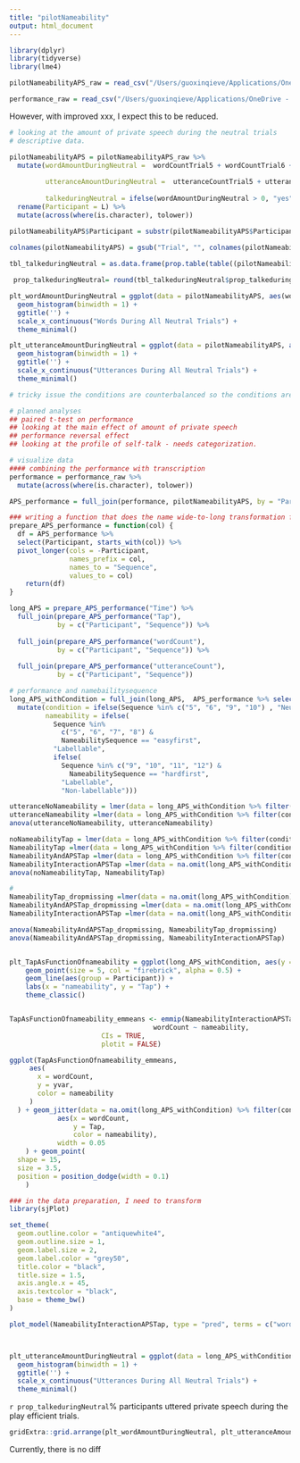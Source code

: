 ```yaml
---
title: "pilotNameability"
output: html_document
---
```


```r
library(dplyr)
library(tidyverse)
library(lme4)

pilotNameabilityAPS_raw = read_csv("/Users/guoxinqieve/Applications/OneDrive - UC San Diego/Spring2022_nameability_pilot transcription/processed_everyone/wordUtteranceCountEveryone_nameability_pilot.csv")

performance_raw = read_csv("/Users/guoxinqieve/Applications/OneDrive - UC San Diego/SelfTalk_PerformanceLabellability - Sheet1.csv")
```
 
 However, with improved xxx, I expect this to be reduced. 

```r
# looking at the amount of private speech during the neutral trials
# descriptive data. 

pilotNameabilityAPS = pilotNameabilityAPS_raw %>%
  mutate(wordAmountDuringNeutral =  wordCountTrial5 + wordCountTrial6 + wordCountTrial9 + wordCountTrial10, 
         
         utteranceAmountDuringNeutral =  utteranceCountTrial5 + utteranceCountTrial6 + utteranceCountTrial9 + utteranceCountTrial10,
         
         talkeduringNeutral = ifelse(wordAmountDuringNeutral > 0, "yes", "no")) %>%
  rename(Participant = L) %>%
  mutate(across(where(is.character), tolower)) 

pilotNameabilityAPS$Participant = substr(pilotNameabilityAPS$Participant, 1, nchar(pilotNameabilityAPS$Participant) - 4) ## this is removing the ".csv" from the name
  
colnames(pilotNameabilityAPS) = gsub("Trial", "", colnames(pilotNameabilityAPS) )

tbl_talkeduringNeutral = as.data.frame(prop.table(table((pilotNameabilityAPS$talkeduringNeutral)))) %>% rename( talkedDuringNeutralOrNot=  Var1, prop_talkeduringNeutralFreq = Freq)

 prop_talkeduringNeutral= round(tbl_talkeduringNeutral$prop_talkeduringNeutralFreq[tbl_talkeduringNeutral$talkedDuringNeutralOrNot == "yes"] *100, 2)

plt_wordAmountDuringNeutral = ggplot(data = pilotNameabilityAPS, aes(wordAmountDuringNeutral)) +
  geom_histogram(binwidth = 1) + 
  ggtitle('') + 
  scale_x_continuous("Words During All Neutral Trials") +
  theme_minimal()

plt_utteranceAmountDuringNeutral = ggplot(data = pilotNameabilityAPS, aes(utteranceAmountDuringNeutral)) +
  geom_histogram(binwidth = 1) + 
  ggtitle('') + 
  scale_x_continuous("Utterances During All Neutral Trials") +
  theme_minimal()

```

```r
# tricky issue the conditions are counterbalanced so the conditions are not always consistent

# planned analyses
## paired t-test on performance
## looking at the main effect of amount of private speech
## performance reversal effect
## looking at the profile of self-talk - needs categorization. 

# visualize data
#### combining the performance with transcription
performance = performance_raw %>%
  mutate(across(where(is.character), tolower))   

APS_performance = full_join(performance, pilotNameabilityAPS, by = "Participant")

### writing a function that does the name wide-to-long transformation for time, tap, word, utterances
prepare_APS_performance = function(col) {
  df = APS_performance %>% 
  select(Participant, starts_with(col)) %>%
  pivot_longer(cols = -Participant,
               names_prefix = col,
               names_to = "Sequence", 
               values_to = col)
    return(df)
}

long_APS = prepare_APS_performance("Time") %>%
  full_join(prepare_APS_performance("Tap"), 
            by = c("Participant", "Sequence")) %>%
  
  full_join(prepare_APS_performance("wordCount"), 
            by = c("Participant", "Sequence")) %>%
  
  full_join(prepare_APS_performance("utteranceCount"), 
            by = c("Participant", "Sequence"))

# performance and namebailitysequence
long_APS_withCondition = full_join(long_APS,  APS_performance %>% select(Participant, NameabilitySequence), by = "Participant") %>%
  mutate(condition = ifelse(Sequence %in% c("5", "6", "9", "10") , "Neutral", "EPS"), 
         nameability = ifelse(
           Sequence %in%
             c("5", "6", "7", "8") &
             NameabilitySequence == "easyfirst",
           "Labellable",
           ifelse(
             Sequence %in% c("9", "10", "11", "12") &
               NameabilitySequence == "hardfirst", 
             "Labellable", 
             "Non-labellable"))) 

utteranceNoNameability = lmer(data = long_APS_withCondition %>% filter(condition == "EPS"), utteranceCount ~ 1 + (1|Participant))
utteranceNameability =lmer(data = long_APS_withCondition %>% filter(condition == "EPS"), utteranceCount ~ nameability + 1+ (1|Participant))
anova(utteranceNoNameability, utteranceNameability)

noNameabilityTap = lmer(data = long_APS_withCondition %>% filter(condition == "EPS"), Tap ~ 1 + (1|Participant))
NameabilityTap =lmer(data = long_APS_withCondition %>% filter(condition == "EPS"), Tap ~ nameability + 1+ (1|Participant))
NameabilityAndAPSTap =lmer(data = long_APS_withCondition %>% filter(condition == "EPS"), Tap ~ utteranceCount + nameability + 1+ (1|Participant))
NameabilityInteractionAPSTap =lmer(data = na.omit(long_APS_withCondition %>% filter(condition == "EPS")), Tap ~ wordCount * nameability + 1+ (1|Participant))
anova(noNameabilityTap, NameabilityTap)

# 
NameabilityTap_dropmissing =lmer(data = na.omit(long_APS_withCondition) %>% filter(condition == "EPS"), Tap ~ nameability + 1+ (1|Participant))
NameabilityAndAPSTap_dropmissing =lmer(data = na.omit(long_APS_withCondition) %>% filter(condition == "EPS"), Tap ~ wordCount + nameability + 1+ (1|Participant))
NameabilityInteractionAPSTap =lmer(data = na.omit(long_APS_withCondition) %>% filter(condition == "EPS"), Tap ~ wordCount * nameability + 1+ (1|Participant))

anova(NameabilityAndAPSTap_dropmissing, NameabilityTap_dropmissing)
anova(NameabilityAndAPSTap_dropmissing, NameabilityInteractionAPSTap)


plt_TapAsFunctionOfnameability = ggplot(long_APS_withCondition, aes(y = Tap, x = factor(nameability))) +  
    geom_point(size = 5, col = "firebrick", alpha = 0.5) + 
    geom_line(aes(group = Participant)) +
    labs(x = "nameability", y = "Tap") + 
    theme_classic()


TapAsFunctionOfnameability_emmeans <- emmip(NameabilityInteractionAPSTap, 
                                    wordCount ~ nameability, 
                       CIs = TRUE, 
                       plotit = FALSE)

ggplot(TapAsFunctionOfnameability_emmeans,
     aes(
       x = wordCount,
       y = yvar,
       color = nameability
     )
  ) + geom_jitter(data = na.omit(long_APS_withCondition) %>% filter(condition == "EPS"),
            aes(x = wordCount, 
                y = Tap,
                color = nameability),
            width = 0.05
    ) + geom_point(
  shape = 15,
  size = 3.5,
  position = position_dodge(width = 0.1)
    )

### in the data preparation, I need to transform
library(sjPlot)

set_theme(
  geom.outline.color = "antiquewhite4", 
  geom.outline.size = 1, 
  geom.label.size = 2,
  geom.label.color = "grey50",
  title.color = "black", 
  title.size = 1.5, 
  axis.angle.x = 45, 
  axis.textcolor = "black", 
  base = theme_bw()
)

plot_model(NameabilityInteractionAPSTap, type = "pred", terms = c("wordCount", "nameability"))



plt_utteranceAmountDuringNeutral = ggplot(data = long_APS_withCondition, aes(Tap)) +
  geom_histogram(binwidth = 1) + 
  ggtitle('') + 
  scale_x_continuous("Utterances During All Neutral Trials") +
  theme_minimal()
```
 
`r prop_talkeduringNeutral`% participants uttered private speech during the play efficient trials.

```r

gridExtra::grid.arrange(plt_wordAmountDuringNeutral, plt_utteranceAmountDuringNeutral, nrow=1)

```

Currently, there is no diff
